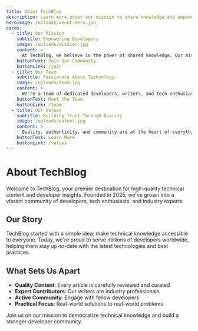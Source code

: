 ```yaml
---
title: About TechBlog
description: Learn more about our mission to share knowledge and empower developers worldwide through high-quality technical content and community engagement.
heroImage: /uploads/about-hero.jpg
cards:
  - title: Our Mission
    subtitle: Empowering Developers
    image: /uploads/mission.jpg
    content: >
      At TechBlog, we believe in the power of shared knowledge. Our mission is to create a platform where developers can learn, share, and grow together.
    buttonText: Join Our Community
    buttonLink: /join
  - title: Our Team
    subtitle: Passionate About Technology
    image: /uploads/team.jpg
    content: >
      We're a team of dedicated developers, writers, and tech enthusiasts who are passionate about creating quality content and fostering a supportive community.
    buttonText: Meet the Team
    buttonLink: /team
  - title: Our Values
    subtitle: Building Trust Through Quality
    image: /uploads/values.jpg
    content: >
      Quality, authenticity, and community are at the heart of everything we do. We're committed to providing accurate, up-to-date, and practical information.
    buttonText: Learn More
    buttonLink: /values
---
```


# About TechBlog

Welcome to TechBlog, your premier destination for high-quality technical content and developer insights. Founded in 2025, we've grown into a vibrant community of developers, tech enthusiasts, and industry experts.

## Our Story

TechBlog started with a simple idea: make technical knowledge accessible to everyone. Today, we're proud to serve millions of developers worldwide, helping them stay up-to-date with the latest technologies and best practices.

## What Sets Us Apart

- **Quality Content**: Every article is carefully reviewed and curated
- **Expert Contributors**: Our writers are industry professionals
- **Active Community**: Engage with fellow developers
- **Practical Focus**: Real-world solutions to real-world problems

Join us on our mission to democratize technical knowledge and build a stronger developer community.
